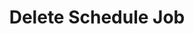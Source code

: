 ---
title: Delete Schedule Job
openapi: delete /schedules/v1/cron-jobs/{id}/
slug: delete-schedule-job
---